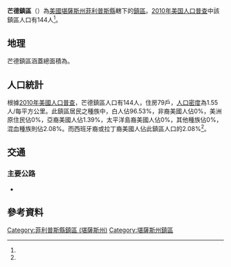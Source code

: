 {{noteTA
|G1=USState
}}
{{Infobox settlement
|official_name = 芒德鎮區
|native_name = Mound Township
|settlement_type = 鎮區
|pushpin_map=USA Kansas
|coordinates_display = inline,title
|coordinates_region = US-KS
|subdivision_type = [[世界政區索引|國家]]
|subdivision_name = [[美国|美国]]
|subdivision_type1 = [[美國行政區劃|州]]
|subdivision_name1 = [[堪薩斯州|堪薩斯州]]
|subdivision_type2 = [[堪薩斯州行政區劃|縣]]
|subdivision_name2 = [[菲利普斯縣_(堪薩斯州)|菲利普斯縣]]
|area_total_km2 = 93.08
|area_land_km2 = 93.08
|area_water_km2 = 0
|area_total_sq_mi =
|area_land_sq_mi =
|area_water_sq_mi =
|area_water_percent = 0
|population_as_of = [[2010年美国人口普查|2010]]
|population_footnotes = <ref name="Census 2010">{{cite web| url=http://factfinder2.census.gov| title=Race, Hispanic or Latino, Age, and Housing Occupancy: 2010 Census Redistricting Data, Mound township, Phillips County, Kansas| publisher=U.S. Census Bureau, American FactFinder 2| accessdate=2016-09-10| archive-date=2013-09-11| archive-url=https://web.archive.org/web/20130911234518/http://factfinder2.census.gov/| dead-url=no}}</ref>
|population_total = 144
|population_density_km2 = auto
|elevation_footnotes = 
|elevation_m = 638
|elevation_ft = 
|latd = 39
|latm = 47
|lats = 06
|latNS = N
|longd = 99
|longm = 27
|longs = 33
|longEW = W
|postal_code_type =
|postal_code = 
|blank_name = [[聯邦資料處理標準|FIPS代碼]]
|blank_info = 20-48725
|blank1_name = [[地名信息系统|GNIS編號]] 
|blank1_info = [http://geonames.usgs.gov/pls/gnispublic/f?p=gnispq:3:::NO::P3_FID:0471918 0471918]
|website = 
|footnotes = 
}}

'''芒德鎮區'''（{{lang-en|'''Mound Township'''}}）為[[美國|美國]][[堪薩斯州|堪薩斯州]][[菲利普斯縣_(堪薩斯州)|菲利普斯縣]]轄下的[[行政鎮區|鎮區]]。[[2010年美国人口普查|2010年美国人口普查]]中該鎮區人口有144人<ref name="Census 2010"/>。

==地理==
芒德鎮區涵蓋總面積為{{convert|93.08|km2|sqmi}}。

==人口統計==
根據[[2010年美國人口普查|2010年美國人口普查]]，芒德鎮區人口有144人，住房79戶，[[人口密度|人口密度]]為1.55人/每平方公里。此鎮區居民之種族中，白人佔96.53%，非裔美國人佔0%，美洲原住民佔0%，亞裔美國人佔1.39%，太平洋島裔美國人佔0%，其他種族佔0%，混血種族則佔2.08%。而西班牙裔或拉丁裔美國人佔此鎮區人口的2.08%<ref name="Census 2010"/>。

==交通==
===主要公路===
*{{Jct|country=USA|US|36}}

==參考資料==
{{reflist}}

{{菲利普斯縣 (堪薩斯州)}}

{{DEFAULTSORT:Mound}}
[[Category:菲利普斯縣鎮區_(堪薩斯州)|Category:菲利普斯縣鎮區 (堪薩斯州)]]
[[Category:堪薩斯州鎮區|Category:堪薩斯州鎮區]]

{{PhillipsCountyKS-geo-stub}}
